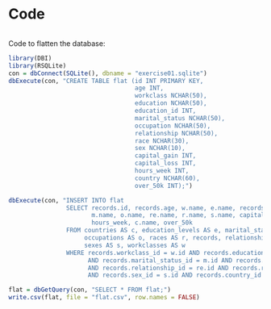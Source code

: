 # Code {-}

```r
```

Code to flatten the database: 

```r
library(DBI)
library(RSQLite)
con = dbConnect(SQLite(), dbname = "exercise01.sqlite")
dbExecute(con, "CREATE TABLE flat (id INT PRIMARY KEY,
                                   age INT,
                                   workclass NCHAR(50),
                                   education NCHAR(50),
                                   education_id INT,
                                   marital_status NCHAR(50), 
                                   occupation NCHAR(50), 
                                   relationship NCHAR(50), 
                                   race NCHAR(30), 
                                   sex NCHAR(10), 
                                   capital_gain INT, 
                                   capital_loss INT,
                                   hours_week INT,
                                   country NCHAR(60), 
                                   over_50k INT);")

dbExecute(con, "INSERT INTO flat
                SELECT records.id, records.age, w.name, e.name, records.education_num, 
                       m.name, o.name, re.name, r.name, s.name, capital_gain, capital_loss,
                       hours_week, c.name, over_50k
                FROM countries AS c, education_levels AS e, marital_statuses AS m, 
                     occupations AS o, races AS r, records, relationships AS re, 
                     sexes AS s, workclasses AS w
                WHERE records.workclass_id = w.id AND records.education_level_id = e.id
                      AND records.marital_status_id = m.id AND records.occupation_id = o.id
                      AND records.relationship_id = re.id AND records.race_id = r.id 
                      AND records.sex_id = s.id AND records.country_id = c.id;")

flat = dbGetQuery(con, "SELECT * FROM flat;")
write.csv(flat, file = "flat.csv", row.names = FALSE)
```

```r
```

```r
```

```r
```

```r
```